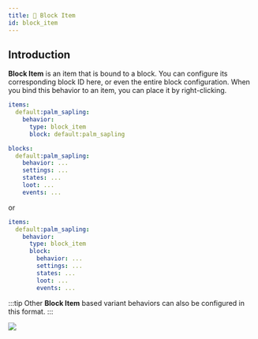 ```yaml
---
title: 🧱 Block Item
id: block_item
---
```


## Introduction

**Block Item** is an item that is bound to a block. You can configure its corresponding block ID here, or even the entire block configuration. When you bind this behavior to an item, you can place it by right-clicking.

```yaml
items:
  default:palm_sapling:
    behavior:
      type: block_item
      block: default:palm_sapling

blocks:
  default:palm_sapling:
    behavior: ...
    settings: ...
    states: ...
    loot: ...
    events: ...
```

or

```yaml
items:
  default:palm_sapling:
    behavior:
      type: block_item
      block: 
        behavior: ...
        settings: ...
        states: ...
        loot: ...
        events: ...
```

:::tip
Other **Block Item** based variant behaviors can also be configured in this format.
:::

![](/img/block_item_1.png)